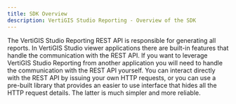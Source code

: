 ```yaml
---
title: SDK Overview
description: VertiGIS Studio Reporting - Overview of the SDK
---
```



The VertiGIS Studio Reporting REST API is responsible for generating all reports. In VertiGIS Studio viewer applications there are built-in features that handle the communication with the REST API. If you want to leverage VertiGIS Studio Reporting from another application you will need to handle the communication with the REST API yourself. You can interact directly with the REST API by issuing your own HTTP requests, or you can use a pre-built library that provides an easier to use interface that hides all the HTTP request details. The latter is much simpler and more reliable.

<UseCaseContainer>
    <UseCaseCard
        title="Run a report from JavaScript"
        description="Use a pre-built library to run a report from a JavaScript application"
        link={useBaseUrl("docs/reporting/sdk-js-overview")}
    />
    <UseCaseCard
        title="Run a report from Python"
        description="Use a pre-built library to run a report from Python"
        link={useBaseUrl("docs/reporting/sdk-py-overview")}
    />
</UseCaseContainer>
